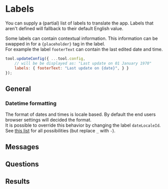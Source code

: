 
<Meta title="Config/Labels" />

# Labels

You can supply a (partial) list of labels to translate the app. Labels that aren't defined will fallback to their default English value.

Some labels can contain contextual information. This information can be swapped in for a `{placeholder}` tag in the label.  
For example the label `footerText` can contain the last edited date and time.

```js
tool.updateConfig({ ...tool.config,
    // will be be displayed as: "Last update on 01 January 1970"
    labels: { footerText: "Last update on {date}", } }
});
```

## General

<ArgsTable of={GeneralLabelDoc} />

### Datetime formatting

The format of dates and times is locale based. By default the end users browser settings will decided the format.  
It is possible to override this behavior by changing the label `dateLocaleId`. See [this list](https://github.com/umpirsky/locale-list/blob/master/data/en_US/locales.csv) for all possibilities (but replace `_` with `-`).

## Messages

<ArgsTable of={MessageLabelDoc} />

## Questions

<ArgsTable of={QuestionLabelDoc} />

## Results

<ArgsTable of={ResultLabelDoc} />
